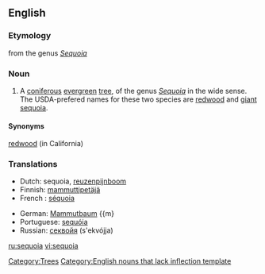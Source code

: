 ==English==
=== Etymology ===
from the genus ''[[Sequoia]]''

=== Noun ===
{{en-noun}}

# A [[coniferous]] [[evergreen]] [[tree]], of the genus ''[[Sequoia]]'' in the wide sense. The USDA-prefered names for these two species are [[redwood]] and [[giant sequoia]].  

==== Synonyms ====
[[redwood]] (in California)

=== Translations ===
{{top}}
*Dutch: sequoia, [[reuzenpijnboom]]
*Finnish: [[mammuttipetäjä]]
*French : [[séquoia]] {{m}}
{{mid}}
*German: [[Mammutbaum]] {{m}
*Portuguese: [[sequóia]] {{f}}
*Russian: [[секвойя]] (s'ekvójja) {{f}}
{{bottom}}

[[Category:Trees]]
[[Category:English nouns that lack inflection template]]

[[ru:sequoia]]
[[vi:sequoia]]